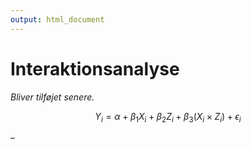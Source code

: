 ```yaml
---
output: html_document
---
```


# Interaktionsanalyse

_Bliver tilføjet senere._

$$Y_i = \alpha + \beta_1 X_i + \beta_2 Z_i + \beta_3 ( X_i \times Z_i ) + \epsilon_i$$

--
